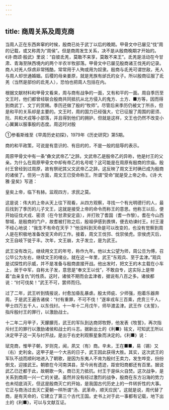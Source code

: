 ```yaml
---
---
---
```

title: 商周关系及周克商
---



当周人正在东西奔窜的时候，殷商已处于武丁以后的晚期。甲骨文中已屡见“伐”周的记载，或又称周为“周侯”。但是商周发生关系，决不是从殷商晚期才开始的。《诗·商颂·殷武》里说：“自彼氐羌，莫敢不来享，莫敢不来王”。氐羌是活动在今甘肃、青海至陕西境内的两个半农半牧部落。甲骨文中已屡见殷商诸王伐羌的记录。商人对羌人俘虏非常残酷，常常用于人殉或用为奴隶。殷商与氐羌可谓世敌，羌人与周人却世通婚姻。后稷的母亲姜原，就是羌族有邰氏的女子。所以殷商征服了氐羌（当然是部份的氐羌人），恐怕也把周人包括在内。

根据文献材料和甲骨文看来，周与商有战争的一面，又有和平的一面。周自季历至文王时，他们都曾经联合殷商共同抵抗从北方侵入的鬼方、土方、■方等，因而得到商武丁、文丁的赏赐。季历还做了殷的“牧师”。尽管后来季历仍被文丁所杀，但是和平的关系却是主要的。文王时，周的国力已经强大，它已征服了周围的密须、阮、共和犬戎等小部落，并且得到他们的拥护。但就是这样，文王也仍然不改变小心翼翼以服事殷的态度。周这时对殷

①参看斯维至《早周历史初探》，1979年《历史研究》第5期。

商的和平政策，可说是有意识的、有目的的，不是一般的屈辱的表示。

周原甲骨文中有一条“彝文武帝乙”之辞。文武帝乙是殷帝乙的异称，他是纣王的父亲。为什么在周原甲骨文中却有帝乙的名号呢？这可能是在周原有殷商的宗庙。殷纣王曾经到过周原，故有祭祀其父文武帝乙之辞。这反映了周文王时确已成为殷商的诸侯了。但另一方面，周文王已受命称王。所谓“受命”就是受上帝之命。《诗·大雅·皇矣》写道：

皇矣上帝，临下有赫。监观四方，求民之莫。

这是说：伟大的上帝从天上往下观看，从四方观察，寻找一个有光明德行的人，最后找到了季历的儿子文王，这就是接受上帝的命令而称王的意思。他称王以后，便开始征伐犬戎、密须（在今甘肃安定县），并打败了耆国（耆一作黎）。耆在今山西黎城，是殷商的门户，故耆被打败之后，殷祖伊感到畏惧，便去劝谏纣王。纣王漫不经心地说：“我生不有命在天乎？”他没料到天命是可以改变的，也没有觉察到周人是在积极地准备改变天命的工作。接着，周文王伐邘、伐崇侯虎。崇侯虎灭后，文王自岐下徙于丰。次年，文王崩，太子发立，是为武王。

武王没有改元，继续用文王的年号，称作九年。他以太公望为师，周公旦为傅，召公毕公为左右，继续文王的绪业。就在这一年里，武王“东观兵、至于孟津。”观兵是试探性的示威，并不是准备与殷商直接开战。他出发时，把文王的木主载在小车上，居于中军，自称太子发，意思是“奉文王以伐”，不敢自专，这实际上是带着“血亲复仇”的性质。这时，诸侯不期而会孟津者，据说有八百之多。诸侯都说：“纣可伐矣！”武王不可，罢师而归。

过了二年，武王听到情报说，纣愈加昏乱暴虐。殷太师疵、少师强，抱着乐器奔周。于是武王遍告诸侯：“纣有重罪，不可不伐！”遂率戎车三百乘，虎贲三千人，甲士四万五千人，以东伐纣。十一年十二月戊午，师毕渡孟津。武王作《太誓》，指斥殷纣王的罪行，以激励战士。

十二年二月甲子，天朦朦亮，武王的军队到达商郊牧野，他发表《牧誓》，再次指斥纣王的罪行以激励诸侯和战士的斗志。据新出土的《利■》铭文，可知武王所以决定甲子这一天与纣开战，是出于右史利观察星象而决定的。《利■》说：

珷克商，惟甲子朝，岁则克，闻，夙又（有）商。辛未，王在■■，易（锡）又（右）史利金。这甲子是一个大吉的日子，武王因此获得大胜。其实，这次武王的军队不战而顺利地进入了朝歌，是因为东夷人不肯为殷纣王卖力，发生哗变，纷纷倒戈，迎接武王。朝歌在今河南淇县，至今尚有遗迹，距安阳商都还有百里。据说武乙已迁都于此，故朝歌一失，商已无力抵抗。纣王于是纵火自焚。这次战争，是关系到商周一兴一亡的关键。虽然并没有经过激烈的战争，殷商在东方沿海的势力也未彻底消灭，但这是殷商灭亡的开始，是我国古代历史上的一件转折性的大事。它正与商汤过去灭亡夏朝一样所谓“汤、武革命，顺天应民”。这就是说，周代替了商，是有天命的，它建立了第三个古代王国。史书上对于此一事都有记载，地下出土的《利■》，可以与文献互证。